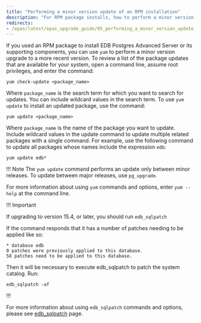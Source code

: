 ```yaml
---
title: "Performing a minor version update of an RPM installation"
description: "For RPM package installs, how to perform a minor version upgrade to a more recent version"
redirects:
- /epas/latest/epas_upgrade_guide/05_performing_a_minor_version_update_of_an_rpm_installation/
---
```


If you used an RPM package to install EDB Postgres Advanced Server or its supporting components, you can use `yum` to perform a minor version upgrade to a more recent version. To review a list of the package updates that are available for your system, open a command line, assume root privileges, and enter the command:

```shell
yum check-update <package_name>
```

Where `package_name` is the search term for which you want to search for updates. You can include wildcard values in the search term. To use `yum update` to install an updated package, use the command:

```shell
yum update <package_name>
```

Where `package_name` is the name of the package you want to update. Include wildcard values in the update command to update multiple related packages with a single command. For example, use the following command to update all packages whose names include the expression `edb`:

```shell
yum update edb*
```

!!! Note
    The `yum update` command performs an update only between minor releases. To update between major releases, use `pg_upgrade`.

For more information about using `yum` commands and options, enter `yum --help` at the command line.

!!! Important
    
If upgrading to version 15.4,  or later, you should run `edb_sqlpatch`

If the command responds that it has a number of patches needing to be applied like so:

```console
* database edb
0 patches were previously applied to this database.
58 patches need to be applied to this database.
```

Then it will be necessary to execute edb_sqlpatch to patch the system catalog. Run:

```shell
edb_sqlpatch -af
```

!!!

For more information about using `edb_sqlpatch` commands and options, please see [edb_sqlpatch](/tools/edb_sqlpatch/) page.
